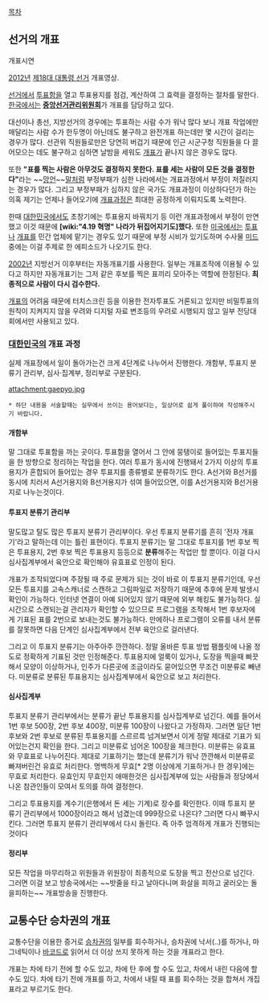 [[목차]]

== 선거의 개표 ==
{{{#!html
<object width="480" height="360"><param name="movie" value="//www.youtube.com/v/F4Cdygb2uGY?version=3&amp;hl=ko_KR&amp;rel=0"></param><param name="allowFullScreen" value="true"></param><param name="allowscriptaccess" value="always"></param><embed src="//www.youtube.com/v/F4Cdygb2uGY?version=3&amp;hl=ko_KR&amp;rel=0" type="application/x-shockwave-flash" width="480" height="360" allowscriptaccess="always" allowfullscreen="true"></embed></object>
}}}
개표시연

{{{#!html
<object width="560" height="315"><param name="movie" value="//www.youtube.com/v/ykvOe5dWfHM?hl=ko_KR&amp;version=3&amp;rel=0"></param><param name="allowFullScreen" value="true"></param><param name="allowscriptaccess" value="always"></param><embed src="//www.youtube.com/v/ykvOe5dWfHM?hl=ko_KR&amp;version=3&amp;rel=0" type="application/x-shockwave-flash" width="560" height="315" allowscriptaccess="always" allowfullscreen="true"></embed></object>
}}}
[[2012년]] [[제18대 대통령 선거]] 개표영상.

[[선거]]에서 [[투표]]함을 열고 투표용지를 점검, 계산하여 그 효력을 결정하는 절차를 말한다. [[한국]]에서는 '''[[중앙선거관리위원회]]'''가 개표를 담당하고 있다. 

대선이나 총선, 지방선거의 경우에는 투표하는 사람 수가 워낙 많다 보니 개표 작업에만 매달리는 사람 수가 한두명이 아닌데도 불구하고 완전개표 하는데만 몇 시간이 걸리는 경우가 많다. 선관위 직원들로만은 당연히 버겁기 때문에 인근 시군구청 직원들을 다 끌어모으는 데도 불구하고 심하면 날밤을 세워도 [[개표]]가 끝나지 않은 경우도 많다.

또한 '''"표를 찍는 사람은 아무것도 결정하지 못한다. 표를 세는 사람이 모든 것을 결정한다"'''라는 ~~[[망언]]~~[[말]]처럼 부정부패가 심한 나라에서는 개표과정에서 부정이 저질러지는 경우가 많다. 그리고 부정부패가 심하지 않은 국가도 개표과정이 이상하다던가 하는 의혹 제기는 언제나 들어오기에 [[개표]]과정은 최대한 공정하게 이뤄지도록 노력한다.

한때 [[대한민국]]에서도 초창기에는 투표용지 바꿔치기 등 이런 개표과정에서 부정이 만연했고 이것 때문에 '''[wiki:"4.19 혁명" 나라가 뒤집어지기도]했다.''' 또한 [[미국]]에서는 [[투표]]나 [[개표]]를 민간 업체에 맡기는 경우도 있기 때문에 부정 시비가 있기도하며 수사물 [[미드]] 중에는 이걸 주제로 한 에피소드가 나오기도 한다.

[[2002년]] 지방선거 이후부터는 자동개표기를 사용한다. 일부는 개표조작에 이용될 수 있다고 하지만 자동개표기는 그저 같은 후보를 찍은 표끼리 모아주는 역할에 한정된다. '''최종적으로 사람이 다시 검수한다.'''

[[개표]]의 어려움 때문에 터치스크린 등을 이용한 전자투표도 거론되고 있지만 비밀투표의 원칙이 지켜지지 않을 우려와 디지털 자료 변조등의 우려로 시행되지 않고 일부 전당대회에서만 사용되고 있다.

=== [[대한민국]]의 개표 과정 ===
실제 개표장에서 일이 돌아가는건 크게 4단계로 나누어서 진행한다. 개함부, 투표지 분류기 관리부, 심사·집계부, 정리부로 구분된다.

attachment:gaepyo.jpg

 * 하단 내용을 서술할때는 실무에서 쓰이는 용어보다는, 일상어로 쉽게 풀이하여 작성해주시기 바랍니다.
==== 개함부 ====
말 그대로 투표함을 까는 곳이다. 투표함을 열어서 그 안에 뭉탱이로 들어있는 투표지들을 한 방향으로 정리하는 작업을 한다. 여러 투표가 동시에 진행돼서 2가지 이상의 투표용지가 혼합되어 들어있는 경우 투표지를 종류별로 분류하기도 한다. A선거와 B선거를 동시에 치러서 A선거용지와 B선거용지가 섞여 들어있으면, 이를 A선거용지와 B선거용지로 나누는것이다.

==== 투표지 분류기 관리부 ====
말도많고 탈도 많은 투표지 분류기 관리부이다. 우선 투표지 분류기를 흔히 '전자 개표기'라고 말하는데 이는 틀린 표현이다. 투표지 분류기는 말 그대로 투표지를 1번 후보 찍은 투표용지, 2번 후보 찍은 투표용지 등등으로 '''분류'''해주는 작업만 할 뿐이다. 이걸 다시 심사집계부에서 육안으로 확인해야 유효표로 인정이 된다.

개표가 조작되었다며 주장될 때 주로 문제가 되는 것이 바로 이 투표지 분류기인데, 우선 모든 투표지를 고속스캐너로 스캔하고 그림파일로 저장하기 때문에 추후에 문제 발생시 확인이 가능하다. 인터넷 연결이 아예 되어있지 않기 때문에 외부 해킹도 불가능하다. 실시간으로 스캔되는걸 관리자가 확인할 수 있으므로 프로그램을 조작해서 1번 후보자에게 기표된 표를 2번으로 보내는것도 불가능하다. 만에하나 프로그램이 오류를 내서 분류를 잘못하면 다음 단계인 심사집계부에서 전부 육안으로 걸러낸다.

그리고 이 투표지 분류기는 아주아주 깐깐하다. 정말 올바른 투표 방법 팸플릿에 나올 정도로 정확하게 기표된 것만 인정해준다. 투표용지에 얼룩이 있거나, 도장을 찍을때 삐끗해서 모양이 이상하거나, 인주가 다른곳에 조금이라도 묻어있으면 무조건 미분류로 빼낸다. 미분류로 분류된 투표용지는 심사집계부에서 육안으로 보고 처리한다.

==== 심사집계부 ====
투표지 분류기 관리부에서는 분류가 끝난 투표용지를 심사집계부로 넘긴다. 예를 들어서 1번 후보 500장, 2번 후보 400장, 미분류 100장이 나왔다고 가정하자. 그러면 일단 1번 후보와 2번 후보로 분류된 투표용지를 스르르륵 넘겨보면서 이게 정말 제대로 기표가 되어있는건지 확인을 한다. 그리고 미분류로 넘어온 100장을 체크한다. 미분류는 유효표와 무효표로 나누어진다. 제대로 기표하기는 했는데 분류기가 워낙 깐깐해서 미분류로 빠져버린건 유효로 처리한다. 명백하게 무효[* 2명 이상에게 기표하거나 한 경우]에는 무효로 처리한다. 유효인지 무효인지 애매한것은 심사집계부에 있는 사람들과 정당에서 나온 참관인들이 모여서 토의를 하여 결정한다.

그리고 투표용지를 계수기(은행에서 돈 세는 기계)로 장수를 확인한다. 이때 투표지 분류기 관리부에서 1000장이라고 해서 넘겼는데 999장으로 나온다? 그러면 다시 빠꾸시킨다. 그러면 투표지 분류기 관리부에서 다시 돌린다. 즉 아주 엄격하게 개표가 진행되는 것이다

==== 정리부 ====
모든 작업을 마무리하고 위원들과 위원장이 최종적으로 도장을 찍고 전산으로 넘긴다. 그러면 이걸 보고 방송국에서는 ~~밧줄을 타고 날아다니며 화살을 피하고 굴러오는 돌을피하는~~ 개표방송을 진행한다.


== 교통수단 승차권의 개표 ==
교통수단을 이용한 증거로 [[승차권]]의 일부를 회수하거나, 승차권에 낙서(..)를 하거나, 마그네틱이나 [[바코드]]로 읽어서 더 이상 쓰지 못하게 하는 것을 개표라고 한다.

개표는 차에 타기 전에 할 수도 있고, 차에 탄 후에 할 수도 있고, 차에서 내린 다음에 할 수도 있다. 차에 타기 전에 개표를 하고, 차에서 내릴 때 표를 회수하는 것을 합쳐서 개집표라고 부르기도 한다.
